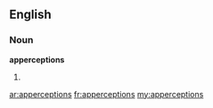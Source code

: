 ==English==

===Noun===
'''apperceptions'''

# {{plural of|[[apperception]]}}

[[ar:apperceptions]]
[[fr:apperceptions]]
[[my:apperceptions]]